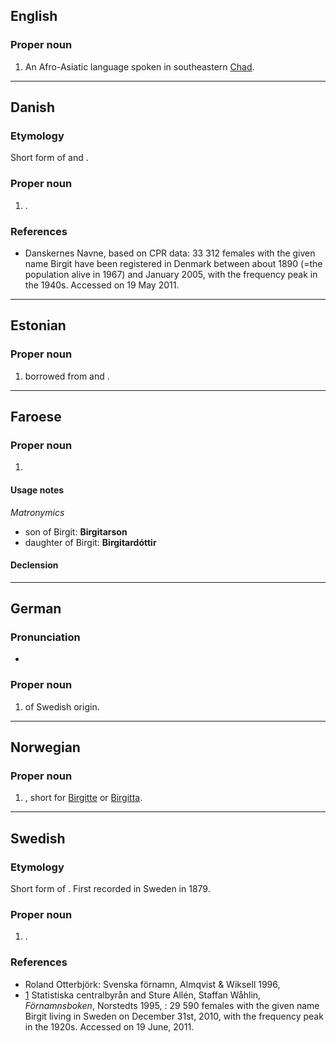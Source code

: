 ==English==

===Proper noun===
{{en-proper noun}}

# An Afro-Asiatic language spoken in southeastern [[Chad]].

{{topics|en|Languages}}

----

==Danish==

===Etymology===
Short form of {{m|da|Birgitte}} and {{m|da|Birgitta}}.

===Proper noun===
{{da-proper noun}}

# {{given name|da|female}}.

===References===
* [http://www.danskernesnavne.navneforskning.ku.dk/ ] Danskernes Navne, based on CPR data: 33 312 females with the given name Birgit have been registered in Denmark between about 1890 (=the population alive in 1967) and January 2005, with the frequency peak in the 1940s. Accessed on 19 May 2011.

----

==Estonian==

===Proper noun===
{{head|et|proper noun}}

# {{given name|et|female}} borrowed from {{der|et|sv|-}} and {{der|et|da|-}}.

----

==Faroese==

===Proper noun===
{{head|fo|proper noun|g=f}}

# {{given name|fo|female}}

====Usage notes====
''Matronymics''
* son of Birgit: '''Birgitarson'''
* daughter of Birgit: '''Birgitardóttir'''

====Declension====
{{fo-decl-proper-noun-s-indef|Birgit|Birgit|Birgit|Birgitar}}

----

==German==

===Pronunciation===
* {{audio|de|De-Birgit.ogg|Audio}}

===Proper noun===
{{de-proper noun|f}}

# {{given name|de|female}} of Swedish origin.

----

==Norwegian==

===Proper noun===
{{head|no|proper noun}}

# {{given name|no|female}}, short for [[Birgitte]] or [[Birgitta]].

----

==Swedish==

===Etymology===
Short form of {{m|sv|Birgitta}}. First recorded in Sweden in 1879.

===Proper noun===
{{sv-proper noun|c}}

# {{given name|sv|female}}.

===References===
* Roland Otterbjörk: Svenska förnamn, Almqvist & Wiksell 1996, {{ISBN|91-21-10937-0}}
* [https://web.archive.org/web/20100328044612/http://www.scb.se/Pages/NameSearch____259432.aspx] Statistiska centralbyrån and Sture Allén, Staffan Wåhlin, ''Förnamnsboken'', Norstedts 1995, {{ISBN|9119551622}}: 29 590 females with the given name Birgit living in Sweden on December 31st, 2010, with the frequency peak in the 1920s. Accessed on 19 June, 2011.
